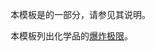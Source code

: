 {{Documentation subpage}}
本模板是{{tl|Chembox}}的一部分，请参见其说明。

本模板列出化学品的[[爆炸极限]]。
<includeonly>
[[Category:化学信息框模板|{{PAGENAME}}]]
</includeonly>